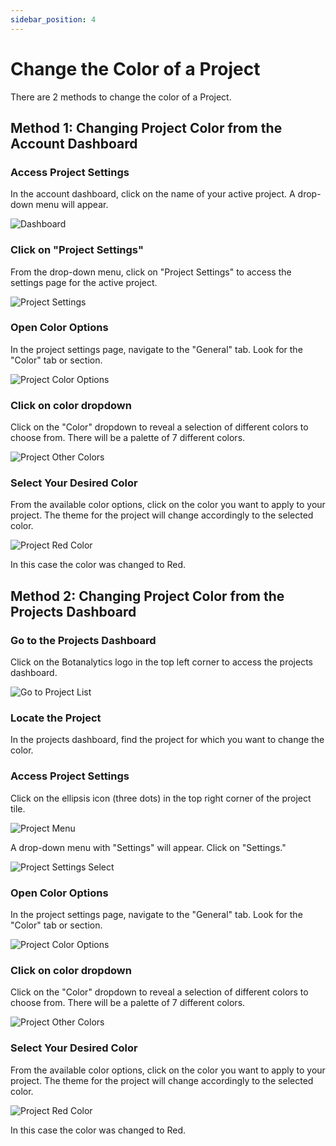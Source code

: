```yaml
---
sidebar_position: 4
---
```




# Change the Color of a Project

There are 2 methods to change the color of a Project.

## Method 1: Changing Project Color from the Account Dashboard


### Access Project Settings

In the account dashboard, click on the name of your active project. A drop-down menu will appear.

<img src={Dashboard} alt="Dashboard" />

### Click on "Project Settings"

From the drop-down menu, click on "Project Settings" to access the settings page for the active project.

<img src={ProjectSettings} alt="Project Settings" />

### Open Color Options

In the project settings page, navigate to the "General" tab. Look for the "Color" tab or section.

<img src={ProjectColorOptions} alt="Project Color Options" />

### Click on color dropdown

Click on the "Color" dropdown to reveal a selection of different colors to choose from. There will be a palette of 7 different colors.

<img src={ProjectOtherColors} alt="Project Other Colors" />


### Select Your Desired Color

From the available color options, click on the color you want to apply to your project. The theme for the project will change accordingly to the selected color.

<img src={ProjectRedColor} alt="Project Red Color" />

In this case the color was changed to Red.

## Method 2: Changing Project Color from the Projects Dashboard

### Go to the Projects Dashboard

Click on the Botanalytics logo in the top left corner to access the projects dashboard.

<img src={GoToProjectList} alt="Go to Project List" />

### Locate the Project

In the projects dashboard, find the project for which you want to change the color.

### Access Project Settings

Click on the ellipsis icon (three dots) in the top right corner of the project tile.

<img src={ProjectMenu} alt="Project Menu" />

A drop-down menu with "Settings" will appear. Click on "Settings."

<img src={ProjectSettingsSelect} alt="Project Settings Select" />

### Open Color Options

In the project settings page, navigate to the "General" tab. Look for the "Color" tab or section.

<img src={ProjectColorOptions} alt="Project Color Options" />

### Click on color dropdown

Click on the "Color" dropdown to reveal a selection of different colors to choose from. There will be a palette of 7 different colors.

<img src={ProjectOtherColors} alt="Project Other Colors" />

### Select Your Desired Color

From the available color options, click on the color you want to apply to your project. The theme for the project will change accordingly to the selected color.

<img src={ProjectRedColor} alt="Project Red Color" />

In this case the color was changed to Red.